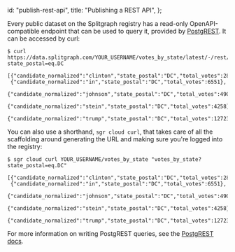   id: "publish-rest-api",
  title: "Publishing a REST API",
};

Every public dataset on the Splitgraph registry has a read-only OpenAPI-compatible endpoint that can be used to query it, provided by [PostgREST](https://postgrest.org/en/latest/). It can be accessed by curl:

```shell-session
$ curl https://data.splitgraph.com/YOUR_USERNAME/votes_by_state/latest/-/rest/votes_by_state?state_postal=eq.DC

[{"candidate_normalized":"clinton","state_postal":"DC","total_votes":282830},
 {"candidate_normalized":"in","state_postal":"DC","total_votes":6551},
 {"candidate_normalized":"johnson","state_postal":"DC","total_votes":4906},
 {"candidate_normalized":"stein","state_postal":"DC","total_votes":4258},
 {"candidate_normalized":"trump","state_postal":"DC","total_votes":12723}]
```

You can also use a shorthand, `sgr cloud curl`, that takes care of all the scaffolding around
generating the URL and making sure you're logged into the registry:

```shell-session
$ sgr cloud curl YOUR_USERNAME/votes_by_state "votes_by_state?state_postal=eq.DC"

[{"candidate_normalized":"clinton","state_postal":"DC","total_votes":282830},
 {"candidate_normalized":"in","state_postal":"DC","total_votes":6551},
 {"candidate_normalized":"johnson","state_postal":"DC","total_votes":4906},
 {"candidate_normalized":"stein","state_postal":"DC","total_votes":4258},
 {"candidate_normalized":"trump","state_postal":"DC","total_votes":12723}]
```

For more information on writing PostgREST queries, see the [PostgREST docs](https://postgrest.org/en/latest/api.html).
